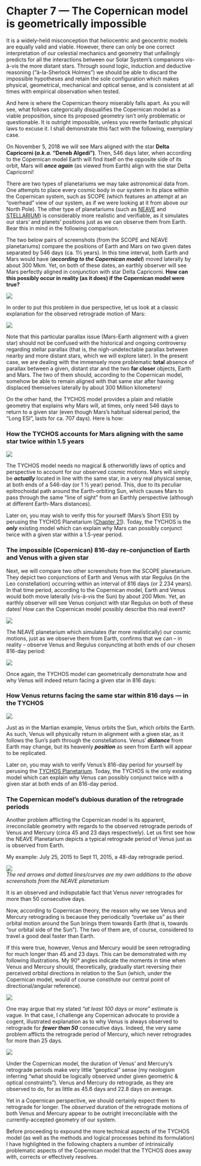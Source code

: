 Chapter 7 — The Copernican model is geometrically impossible
============================================================

It is a widely-held misconception that heliocentric and geocentric models are equally valid and viable. However, there can only be one correct interpretation of our celestial mechanics and geometry that unfailingly predicts for all the interactions between our Solar System’s companions vis-à-vis the more distant stars. Through sound logic, induction and deductive reasoning (“à-la-Sherlock Holmes”) we should be able to discard the impossible hypotheses and retain the sole configuration which makes physical, geometrical, mechanical and optical sense, and is consistent at all times with empirical observation when tested.

And here is where the Copernican theory miserably falls apart. As you will see, what follows categorically disqualifies the Copernican model as a viable proposition, since its proposed geometry isn’t only problematic or questionable. It is outright impossible, unless you rewrite fantastic physical laws to excuse it. I shall demonstrate this fact with the following, exemplary case.

On November 5, 2018 we will see Mars aligned with the star **Delta Capricorni (_a.k.a._ “Deneb Algedi”)**. Then, 546 days later, when according to the Copernican model Earth will find itself on the opposite side of its orbit, Mars will **_once again_** (as viewed from Earth) align with the star Delta Capricorni!

There are two types of planetariums we may take astronomical data from. One attempts to place every cosmic body in our system in its place within the Copernican system, such as SCOPE (which features an attempt at an “overhead” view of our system, as if we were looking at it from above our North Pole). The other type of planetariums (such as [NEAVE](https://neave.com/planetarium/) and [STELLARIUM](http://stellarium.org)) is considerably more realistic and verifiable, as it simulates our stars’ and planets’ positions just as we can observe them from Earth. Bear this in mind in the following comparison.

The two below pairs of screenshots (from the SCOPE and NEAVE planetariums) compare the positions of Earth and Mars on two given dates separated by 546 days (ca. 1½ years). In this time interval, both Earth and Mars would have (**_according to the Copernican model_**) moved laterally by about 300 Mkm. Yet, on both of these dates, an earthly observer will see Mars perfectly aligned in conjunction with star Delta Capricorni. **How can this possibly occur in reality (as it does) if the Copernican model were true?**

![](https://www.tychos.info/book_imagery/028_SCOPE_NEAVE_Mars_in%20Capricorn_compared_02.jpg)

In order to put this problem in due perspective, let us look at a classic explanation for the observed retrograde motion of Mars:

![](https://www.tychos.info/book_imagery/029_Retrograde_in_Copernican_universe.jpg)

Note that this particular parallax issue (Mars-Earth alignment with a given star) should not be confused with the historical and ongoing controversy regarding stellar parallax (that is, the nigh-undetectable parallax between nearby and more distant stars, which we will explore later). In the present case, we are dealing with the immensely more problematic **total** absence of parallax between a given, distant star and the two **far closer** objects, Earth and Mars. The two of them should, according to the Copernican model, somehow be able to remain aligned with that same star after having displaced themselves laterally by about 300 Million kilometers!

On the other hand, the TYCHOS model provides a plain and reliable geometry that explains why Mars will, at times, only need 546 days to return to a given star (even though Mars’s habitual sidereal period, the “Long ESI”, lasts for ca. 707 days). Here is how:

### How the TYCHOS accounts for Mars aligning with the same star twice within 1.5 years

[![](https://www.tychos.info/book_imagery/030_MARS_DeltaCapricorni_546days.jpg)](https://www.tychos.info/book_imagery/030_MARS_DeltaCapricorni_546days.jpg)

The TYCHOS model needs no magical & otherworldly laws of optics and perspective to account for our observed cosmic motions. Mars will simply be **_actually_** located in line with the same star, in a very real physical sense, at both ends of a 546-day (or 1 ½ year) period. This, due to its peculiar epitrochoidal path around the Earth-orbiting Sun, which causes Mars to pass through the same “line of sight” from an Earthly perspective (although at different Earth-Mars distances).

Later on, you may wish to verify this for yourself (Mars’s Short ESI) by perusing the TYCHOS Planetarium ([Chapter 21](https://www.tychos.info/chapter-21/)). Today, the TYCHOS is the **_only_** existing model which can explain why Mars can possibly conjunct twice with a given star within a 1.5-year period.

### The impossible (Copernican) 816-day re-conjunction of Earth and Venus with a given star

Next, we will compare two other screenshots from the SCOPE planetarium. They depict two conjunctions of Earth and Venus with star Regulus (in the Leo constellation) occurring within an interval of 816 days (or 2.234 years). In that time period, according to the Copernican model, Earth and Venus would both move laterally (vis-à-vis the Sun) by about 200 Mkm. Yet, an earthly observer will see Venus conjunct with star Regulus on both of these dates! How can the Copernican model possibly describe this real event?

[![](https://www.tychos.info/book_imagery/031_Scope_VENUS_in_LEO_816days_comparison_01.jpg)](https://www.tychos.info/book_imagery/031_Scope_VENUS_in_LEO_816days_comparison_01.jpg)

The NEAVE planetarium which simulates (far more realistically) our cosmic motions, just as we observe them from Earth, confirms that we can – in reality – observe Venus and Regulus conjuncting at both ends of our chosen 816-day period:

[![](https://www.tychos.info/book_imagery/032_Neave_VENUS_in_LEO_816days_comparison_01.jpg)](https://www.tychos.info/book_imagery/032_Neave_VENUS_in_LEO_816days_comparison_01.jpg)

  
Once again, the TYCHOS model can geometrically demonstrate how and why Venus will indeed return facing a given star in 816 days:

### How Venus returns facing the same star within 816 days — in the TYCHOS

[![](https://www.tychos.info/book_imagery/033_VENUS_Regulus_816days.jpg)](https://www.tychos.info/book_imagery/033_VENUS_Regulus_816days.jpg)

Just as in the Martian example, Venus orbits the Sun, which orbits the Earth. As such, Venus will physically return in alignment with a given star, as it follows the Sun’s path through the constellations. Venus’ **_distance_** from Earth may change, but its heavenly **_position_** as seen from Earth will appear to be replicated.

Later on, you may wish to verify Venus’s 816-day period for yourself by perusing the [TYCHOS Planetarium](https://www.tychos.info/chapter-21/). Today, the TYCHOS is the only existing model which can explain why Venus can possibly conjunct twice with a given star at both ends of an 816-day period.

### The Copernican model’s dubious duration of the retrograde periods

Another problem afflicting the Copernican model is its apparent, irreconcilable geometry with regards to the observed retrograde periods of Venus and Mercury (circa 45 and 23 days respectively). Let us first see how the NEAVE Planetarium depicts a typical retrograde period of Venus just as is observed from Earth.

My example: July 25, 2015 to Sept 11, 2015, a 48-day retrograde period.

[![](https://www.tychos.info/book_imagery/034_VENUSretrograde_48days.jpg)](https://www.tychos.info/book_imagery/034_VENUSretrograde_48days.jpg)  
_The red arrows and dotted lines/curves are my own additions to the above screenshots from the NEAVE planetarium_

  
It is an observed and indisputable fact that Venus _never_ retrogrades for more than 50 consecutive days.

Now, according to Copernican theory, the reason why we see Venus and Mercury retrograding is because they periodically “overtake us” as their orbital motion around the Sun brings them towards Earth (that is, towards “our orbital side of the Sun”). The two of them are, of course, considered to travel a good deal faster than Earth.

If this were true, however, Venus and Mercury would be seen retrograding for much longer than 45 and 23 days. This can be demonstrated with my following illustrations. My 90° angles indicate the moments in time when Venus and Mercury should, theoretically, gradually start reversing their perceived orbital directions in relation to the Sun (which, under the Copernican model, would of course constitute our central point of directional/angular reference).

[![](https://www.tychos.info/book_imagery/035_VENUS_RETROGRADE_Copernican_02.jpg)](https://www.tychos.info/book_imagery/035_VENUS_RETROGRADE_Copernican_02.jpg)

  
One may argue that my stated _“at least 100 days or more”_ estimate is vague. In that case, I challenge any Copernican advocate to provide a cogent, illustrated explanation as to why Venus is always observed to retrograde for _**fewer than 50**_ consecutive days. Indeed, the very same problem afflicts the retrograde period of Mercury, which never retrogrades for more than 25 days.

[![](https://www.tychos.info/book_imagery/036_MERCURY_RETROGRADE_Copernican_02.jpg)](https://www.tychos.info/book_imagery/036_MERCURY_RETROGRADE_Copernican_02.jpg)

Under the Copernican model, the duration of Venus’ and Mercury’s retrograde periods make very little “geoptical” sense (my neologism inferring “what should be logically observed under given geometric & optical constraints”). Venus and Mercury do retrograde, as they are observed to do, for as little as 45.6 days and 22.8 days on average.

Yet in a Copernican perspective, we should certainly expect them to retrograde for longer. The _observed_ duration of the retrograde motions of both Venus and Mercury appear to be outright irreconcilable with the currently-accepted geometry of our system.

Before proceeding to expound the more technical aspects of the TYCHOS model (as well as the methods and logical processes behind its formulation) I have highlighted in the following chapters a number of intrinsically problematic aspects of the Copernican model that the TYCHOS does away with, corrects or effectively resolves.